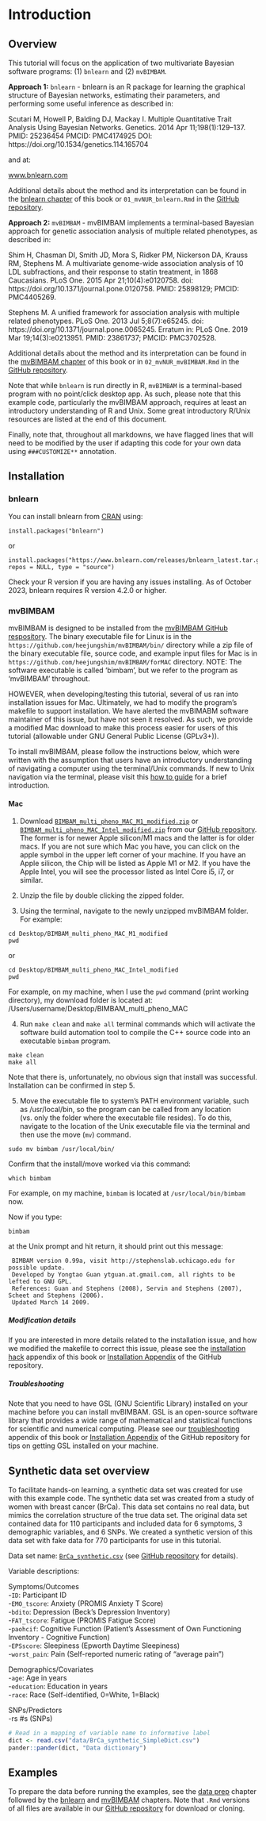 # Introduction

## Overview

This tutorial will focus on the application of two multivariate Bayesian software programs: (1) `bnlearn` and (2) `mvBIMBAM`.

**Approach 1:** `bnlearn` - bnlearn is an R package for learning the graphical structure of Bayesian networks, estimating their parameters, and performing some useful inference as described in:

Scutari M, Howell P, Balding DJ, Mackay I. Multiple Quantitative Trait Analysis Using Bayesian Networks. Genetics. 2014 Apr 11;198(1):129--137. PMID: 25236454 PMCID: PMC4174925 DOI: https://doi.org/10.1534/genetics.114.165704

and at:

[www.bnlearn.com](https://www.bnlearn.com/)

Additional details about the method and its interpretation can be found in the [bnlearn chapter](./bnlearn.qmd) of this book or `01_mvNUR_bnlearn.Rmd` in the [GitHub repository](https://github.com/lwheinsberg/mvNUR).

**Approach 2:** `mvBIMBAM` - mvBIMBAM implements a terminal-based Bayesian approach for genetic association analysis of multiple related phenotypes, as described in:

Shim H, Chasman DI, Smith JD, Mora S, Ridker PM, Nickerson DA, Krauss RM, Stephens M. A multivariate genome-wide association analysis of 10 LDL subfractions, and their response to statin treatment, in 1868 Caucasians. PLoS One. 2015 Apr 21;10(4):e0120758. doi: https://doi.org/10.1371/journal.pone.0120758. PMID: 25898129; PMCID: PMC4405269.

Stephens M. A unified framework for association analysis with multiple related phenotypes. PLoS One. 2013 Jul 5;8(7):e65245. doi: https://doi.org/10.1371/journal.pone.0065245. Erratum in: PLoS One. 2019 Mar 19;14(3):e0213951. PMID: 23861737; PMCID: PMC3702528.

Additional details about the method and its interpretation can be found in the [mvBIMBAM chapter](./mvbimbam.qmd) of this book or in `02_mvNUR_mvBIMBAM.Rmd` in the [GitHub repository](https://github.com/lwheinsberg/mvNUR).

Note that while `bnlearn` is run directly in R, `mvBIMBAM` is a terminal-based program with no point/click desktop app. As such, please note that this example code, particularly the mvBIMBAM approach, requires at least an introductory understanding of R and Unix. Some great introductory R/Unix resources are listed at the end of this document.

Finally, note that, throughout all markdowns, we have flagged lines that will need to be modified by the user if adapting this code for your own data using `###CUSTOMIZE**` annotation.

## Installation

### bnlearn

You can install bnlearn from [CRAN](https://cran.r-project.org/web/packages/bnlearn/index.html) using:

```         
install.packages("bnlearn")
```

or

```         
install.packages("https://www.bnlearn.com/releases/bnlearn_latest.tar.gz", repos = NULL, type = "source")
```

Check your R version if you are having any issues installing. As of October 2023, bnlearn requires R version 4.2.0 or higher.

### mvBIMBAM

mvBIMBAM is designed to be installed from the [mvBIMBAM GitHub respository](https://github.com/heejungshim/mvBIMBAM). The binary executable file for Linux is in the `https://github.com/heejungshim/mvBIMBAM/bin/` directory while a zip file of the binary executable file, source code, and example input files for Mac is in `https://github.com/heejungshim/mvBIMBAM/forMAC` directory. NOTE: The software executable is called 'bimbam', but we refer to the program as 'mvBIMBAM' throughout.

HOWEVER, when developing/testing this tutorial, several of us ran into installation issues for Mac. Ultimately, we had to modify the program's makefile to support installation. We have alerted the mvBIMABM software maintainer of this issue, but have not seen it resolved. As such, we provide a modified Mac download to make this process easier for users of this tutorial (allowable under GNU General Public License (GPLv3+)).

To install mvBIMBAM, please follow the instructions below, which were written with the assumption that users have an introductory understanding of navigating a computer using the terminal/Unix commands. If new to Unix navigation via the terminal, please visit this [how to guide](https://macpaw.com/how-to/use-terminal-on-mac) for a brief introduction.

#### Mac

(1) Download [`BIMBAM_multi_pheno_MAC_M1_modified.zip`](https://github.com/lwheinsberg/mvNUR/blob/main/BIMBAM_multi_pheno_MAC_M1_modified.zip) or [`BIMBAM_multi_pheno_MAC_Intel_modified.zip`](https://github.com/lwheinsberg/mvNUR/blob/main/BIMBAM_multi_pheno_MAC_Intel_modified.zip) from our [GitHub repository](https://github.com/lwheinsberg/mvNUR). The former is for newer Apple silicon/M1 macs and the latter is for older macs. If you are not sure which Mac you have, you can click on the apple symbol in the upper left corner of your machine. If you have an Apple silicon, the Chip will be listed as Apple M1 or M2. If you have the Apple Intel, you will see the processor listed as Intel Core i5, i7, or similar.

(2) Unzip the file by double clicking the zipped folder.

(3) Using the terminal, navigate to the newly unzipped mvBIMBAM folder. For example:

```         
cd Desktop/BIMBAM_multi_pheno_MAC_M1_modified
pwd 
```

or

```         
cd Desktop/BIMBAM_multi_pheno_MAC_Intel_modified
pwd 
```

For example, on my machine, when I use the `pwd` command (print working directory), my download folder is located at: /Users/username/Desktop/BIMBAM_multi_pheno_MAC

(4) Run `make clean` and `make all` terminal commands which will activate the software build automation tool to compile the C++ source code into an executable `bimbam` program.

```         
make clean
make all
```

Note that there is, unfortunately, no obvious sign that install was successful. Installation can be confirmed in step 5.

(5) Move the executable file to system's PATH environment variable, such as /usr/local/bin, so the program can be called from any location (vs. only the folder where the executable file resides). To do this, navigate to the location of the Unix executable file via the terminal and then use the move (`mv`) command.

```         
sudo mv bimbam /usr/local/bin/
```

Confirm that the install/move worked via this command:

```         
which bimbam
```

For example, on my machine, `bimbam` is located at `/usr/local/bin/bimbam` now.

Now if you type:

```         
bimbam
```

at the Unix prompt and hit return, it should print out this message:

```         
 BIMBAM version 0.99a, visit http://stephenslab.uchicago.edu for possible update.
 Developed by Yongtao Guan ytguan.at.gmail.com, all rights to be lefted to GNU GPL.
 References: Guan and Stephens (2008), Servin and Stephens (2007), Scheet and Stephens (2006).
 Updated March 14 2009.
```

##### Modification details

If you are interested in more details related to the installation issue, and how we modified the makefile to correct this issue, please see the [installation hack](./InstallationHack.qmd) appendix of this book or [Installation Appendix](https://github.com/lwheinsberg/mvNUR/tree/main/InstallationAppendix) of the GitHub repository.

##### Troubleshooting

Note that you need to have GSL (GNU Scientific Library) installed on your machine before you can install mvBIMBAM. GSL is an open-source software library that provides a wide range of mathematical and statistical functions for scientific and numerical computing. Please see our [troubleshooting](./Troubleshooting.qmd) appendix of this book or [Installation Appendix](https://github.com/lwheinsberg/mvNUR/tree/main/InstallationAppendix) of the GitHub repository for tips on getting GSL installed on your machine.

## Synthetic data set overview

To facilitate hands-on learning, a synthetic data set was created for use with this example code. The synthetic data set was created from a study of women with breast cancer (BrCa). This data set contains no real data, but mimics the correlation structure of the true data set. The original data set contained data for 110 participants and included data for 6 symptoms, 3 demographic variables, and 6 SNPs. We created a synthetic version of this data set with fake data for 770 participants for use in this tutorial.

Data set name: [`BrCa_synthetic.csv`](BrCa_synthetic.csv) (see [GitHub repository](https://github.com/lwheinsberg/mvNUR/tree/main/data ) for details).

Variable descriptions:

Symptoms/Outcomes\
-`ID`: Participant ID\
-`EMO_tscore`: Anxiety (PROMIS Anxiety T Score)\
-`bdito`: Depression (Beck's Depression Inventory)\
-`FAT_tscore`: Fatigue (PROMIS Fatigue Score)\
-`paohcif`: Cognitive Function (Patient's Assessment of Own Functioning Inventory - Cognitive Function)\
-`EPSscore`: Sleepiness (Epworth Daytime Sleepiness)\
-`worst_pain`: Pain (Self-reported numeric rating of "average pain")

Demographics/Covariates\
-`age`: Age in years\
-`education`: Education in years\
-`race`: Race (Self-identified, 0=White, 1=Black)

SNPs/Predictors\
-rs #s (SNPs)

```r
# Read in a mapping of variable name to informative label
dict <- read.csv("data/BrCa_synthetic_SimpleDict.csv")
pander::pander(dict, "Data dictionary") 
```

## Examples

To prepare the data before running the examples, see the [data prep](./prep.qmd) chapter followed by the [bnlearn](./bnlearn.qmd) and [mvBIMBAM](./mvbimbam.qmd) chapters. Note that `.Rmd` versions of all files are available in our [GitHub repository](https://github.com/lwheinsberg/mvNUR) for download or cloning.
